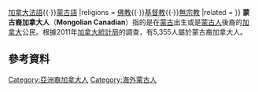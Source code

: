 {{Infobox ethnic group
|group      = 蒙古裔加拿大人
|population = '''5,355''' (後裔，<small>2011年調查</small>)<ref name="Mongolian Canadians">{{cite web |url=http://www12.statcan.gc.ca/nhs-enm/2011/dp-pd/dt-td/Rp-eng.cfm?TABID=2&LANG=E&APATH=3&DETAIL=0&DIM=0&FL=A&FREE=0&GC=0&GID=1118296&GK=0&GRP=0&PID=105396&PRID=0&PTYPE=105277&S=0&SHOWALL=0&SUB=0&Temporal=2013&THEME=95&VID=0&VNAMEE=&VNAMEF=&D1=0&D2=0&D3=0&D4=0&D5=0&D6=0 |author=[[加拿大統計局|加拿大統計局]] |title=2011 National Household Survey: Data tables |accessdate=2014-02-18 |archive-date=2018-12-24 |archive-url=https://web.archive.org/web/20181224190955/https://www12.statcan.gc.ca/nhs-enm/2011/dp-pd/dt-td/Rp-eng.cfm?TABID=2&LANG=E&APATH=3&DETAIL=0&DIM=0&FL=A&FREE=0&GC=0&GID=1118296&GK=0&GRP=0&PID=105396&PRID=0&PTYPE=105277&S=0&SHOWALL=0&SUB=0&Temporal=2013&THEME=95&VID=0&VNAMEE=&VNAMEF=&D1=0&D2=0&D3=0&D4=0&D5=0&D6=0%20 |dead-url=no }}</ref>
|popplace   = 
|region1    = 
|pop1       = 
|region2    = 
|pop2       = 
|region3    = 
|pop3       = 
|region4    = 
|pop4       = 
|languages  = [[加拿大英語|加拿大英語]]{{·}}[[加拿大法語|加拿大法語]]{{·}}[[蒙古語|蒙古語]]
|religions  = [[佛教|佛教]]{{·}}[[基督教|基督教]]{{·}}[[無宗教|無宗教]]
|related    = {{link-en|亞裔加拿大人|Asian Canadian}}
}}
'''蒙古裔加拿大人'''（'''Mongolian Canadian'''）指的是在[[蒙古|蒙古]]出生或是[[蒙古人|蒙古人]]後裔的[[加拿大|加拿大]]公民。根據2011年[[加拿大統計局|加拿大統計局]]的調查，有5,355人屬於蒙古裔加拿大人。

== 參考資料 ==
{{reflist}}

{{海外蒙古人}}
{{加拿大族群}}

[[Category:亞洲裔加拿大人|Category:亞洲裔加拿大人]]
[[Category:海外蒙古人|Category:海外蒙古人]]